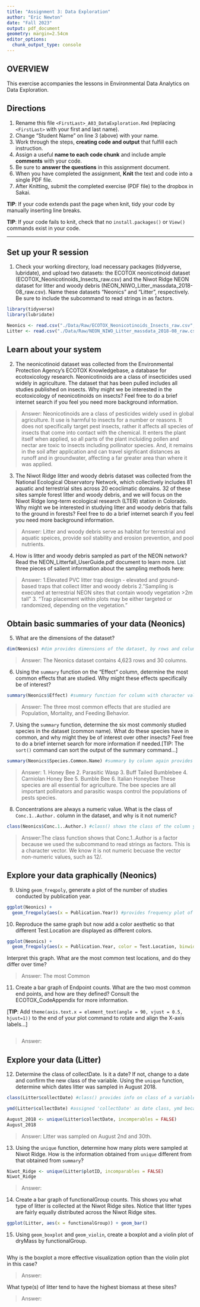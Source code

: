 ```yaml
---
title: "Assignment 3: Data Exploration"
author: "Eric Newton"
date: "Fall 2023"
output: pdf_document
geometry: margin=2.54cm
editor_options: 
  chunk_output_type: console
---
```


## OVERVIEW

This exercise accompanies the lessons in Environmental Data Analytics on Data Exploration.

## Directions

1.  Rename this file `<FirstLast>_A03_DataExploration.Rmd` (replacing `<FirstLast>` with your first and last name).
2.  Change "Student Name" on line 3 (above) with your name.
3.  Work through the steps, **creating code and output** that fulfill each instruction. 
4.  Assign a useful **name to each code chunk** and include ample **comments** with your code.
5.  Be sure to **answer the questions** in this assignment document.
6.  When you have completed the assignment, **Knit** the text and code into a single PDF file.
7.  After Knitting, submit the completed exercise (PDF file) to the dropbox in Sakai.

**TIP**: If your code extends past the page when knit, tidy your code by manually inserting line breaks.

**TIP**: If your code fails to knit, check that no `install.packages()` or `View()` commands exist in your code. 

---

## Set up your R session

1.  Check your working directory, load necessary packages (tidyverse, lubridate), and upload two datasets: the ECOTOX neonicotinoid dataset (ECOTOX_Neonicotinoids_Insects_raw.csv) and the Niwot Ridge NEON dataset for litter and woody debris (NEON_NIWO_Litter_massdata_2018-08_raw.csv). Name these datasets "Neonics" and "Litter", respectively. Be sure to include the subcommand to read strings in as factors.

```r
library(tidyverse)
library(lubridate)

Neonics <- read.csv("./Data/Raw/ECOTOX_Neonicotinoids_Insects_raw.csv", stringsAsFactors = TRUE)
Litter <- read.csv("./Data/Raw/NEON_NIWO_Litter_massdata_2018-08_raw.csv", stringsAsFactors = TRUE)
```

## Learn about your system

2.  The neonicotinoid dataset was collected from the Environmental Protection Agency's ECOTOX Knowledgebase, a database for ecotoxicology research. Neonicotinoids are a class of insecticides used widely in agriculture. The dataset that has been pulled includes all studies published on insects. Why might we be interested in the ecotoxicology of neonicotinoids on insects? Feel free to do a brief internet search if you feel you need more background information.

> Answer:
Neonicotinoids are a class of pesticides widely used in global agriculture. It use is harmful to insects for a number or reasons. It does not specifically target pest insects, rather it affects all species of insects that come into contact with the chemical. It enters the plant itself when applied, so all parts of the plant incluiding pollen and nectar are toxic to insects including pollinator species. And, it remains in the soil after application and can travel signficant distances as runoff and in groundwater, affecting a far greater area than where it was applied.

3.  The Niwot Ridge litter and woody debris dataset was collected from the National Ecological Observatory Network, which collectively includes 81 aquatic and terrestrial sites across 20 ecoclimatic domains. 32 of these sites sample forest litter and woody debris, and we will focus on the Niwot Ridge long-term ecological research (LTER) station in Colorado. Why might we be interested in studying litter and woody debris that falls to the ground in forests? Feel free to do a brief internet search if you feel you need more background information.

> Answer:
Litter and woody debris serve as habitat for terrestrial and aquatic speices, provide soil stability and erosion prevention, and pool nutrients. 

4.  How is litter and woody debris sampled as part of the NEON network? Read the NEON_Litterfall_UserGuide.pdf document to learn more. List three pieces of salient information about the sampling methods here:

> Answer: 
 1.Elevated PVC litter trap design - elevated and ground-based traps that collect litter and woody debris
 2."Sampling is executed at terrestrial NEON sites that contain woody vegetation >2m
tall"
 3. "Trap placement within plots may be either targeted or randomized, depending on the vegetation."

## Obtain basic summaries of your data (Neonics)

5.  What are the dimensions of the dataset?

```r
dim(Neonics) #dim provides dimensions of the dataset, by rows and column

```
> Answer:
The Neonics dataset contains 4,623 rows and 30 columns.

6.  Using the `summary` function on the "Effect" column, determine the most common effects that are studied. Why might these effects specifically be of interest?

```r
summary(Neonics$Effect) #summary function for column with character values provides a frequency table with value name and its count in the column

```

> Answer:
The three most common effects that are studied are Population, Mortality, and Feeding Behavior.


7.  Using the `summary` function, determine the six most commonly studied species in the dataset (common name). What do these species have in common, and why might they be of interest over other insects? Feel free to do a brief internet search for more information if needed.[TIP: The `sort()` command can sort the output of the summary command...]

```r
summary(Neonics$Species.Common.Name) #summary by column again provides frequency data. Data already sorted by highest frequecy.
```

> Answer:
1. Honey Bee
2. Parasitic Wasp
3. Buff Tailed Bumblebee
4. Carniolan Honey Bee
5. Bumble Bee
6. Italian Honeybee
    These species are all essential for agriculture. The bee species are all important pollinators and parasitic wasps control the populations of pests species. 


8.  Concentrations are always a numeric value. What is the class of `Conc.1..Author.` column in the dataset, and why is it not numeric?

```r
class(Neonics$Conc.1..Author.) #class() shows the class of the column you enter 
```

> Answer:The class function shows that Conc.1..Author is a factor because we used the subcommand to read strings as factors. This is a character vector. We know it is not numeric becuase the vector non-numeric values, such as 12/.


## Explore your data graphically (Neonics)

9.  Using `geom_freqpoly`, generate a plot of the number of studies conducted by publication year.

```r
ggplot(Neonics) + 
  geom_freqpoly(aes(x = Publication.Year)) #provides frequency plot of studies by publication year, x values defined as Publication.Year column

```

10. Reproduce the same graph but now add a color aesthetic so that different Test.Location are displayed as different colors.

```r
ggplot(Neonics) + 
  geom_freqpoly(aes(x = Publication.Year, color = Test.Location, binwidth = 20)) #added color = Test.Location to make each test location distinct on the plot
```

Interpret this graph. What are the most common test locations, and do they differ over time?

> Answer:
The most Common

11. Create a bar graph of Endpoint counts. What are the two most common end points, and how are they defined? Consult the ECOTOX_CodeAppendix for more information. 

[**TIP**: Add `theme(axis.text.x = element_text(angle = 90, vjust = 0.5, hjust=1))` to the end of your plot command to rotate and align the X-axis labels...]

```r

```

> Answer:

## Explore your data (Litter)

12. Determine the class of collectDate. Is it a date? If not, change to a date and confirm the new class of the variable. Using the `unique` function, determine which dates litter was sampled in August 2018.

```r
class(Litter$collectDate) #class() provides info on class of a variable

ymd(Litter$collectDate) #assigned 'collectDate' as date class, ymd because that is the order in the data

August_2018 <- unique(Litter$collectDate, incomperables = FALSE) 
August_2018

```

> Answer:
Litter was sampled on August 2nd and 30th.

13. Using the `unique` function, determine how many plots were sampled at Niwot Ridge. How is the information obtained from `unique` different from that obtained from `summary`?

```r
Niwot_Ridge <- unique(Litter$plotID, incomparables = FALSE)
Niwot_Ridge
```

> Answer:

14. Create a bar graph of functionalGroup counts. This shows you what type of litter is collected at the Niwot Ridge sites. Notice that litter types are fairly equally distributed across the Niwot Ridge sites.

```r
ggplot(Litter, aes(x = functionalGroup)) + geom_bar()
```

15. Using `geom_boxplot` and `geom_violin`, create a boxplot and a violin plot of dryMass by functionalGroup.

```r

```

Why is the boxplot a more effective visualization option than the violin plot in this case?

> Answer:

What type(s) of litter tend to have the highest biomass at these sites?

> Answer:
